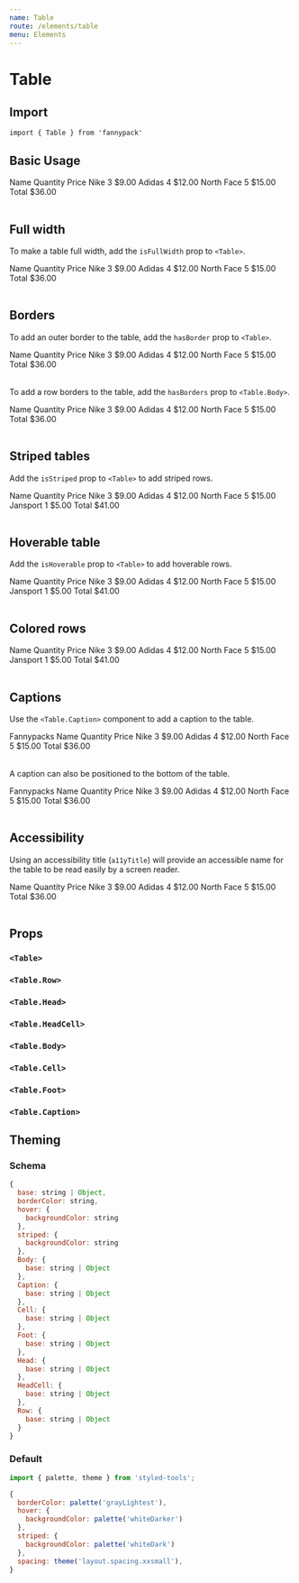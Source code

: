 ```yaml
---
name: Table
route: /elements/table
menu: Elements
---
```



# Table

## Import

`import { Table } from 'fannypack'`

## Basic Usage

<Playground>
  <Table>
    <Table.Head>
      <Table.Row>
        <Table.HeadCell>Name</Table.HeadCell>
        <Table.HeadCell textAlign="right">Quantity</Table.HeadCell>
        <Table.HeadCell textAlign="right">Price</Table.HeadCell>
      </Table.Row>
    </Table.Head>
    <Table.Body>
      <Table.Row>
        <Table.Cell>Nike</Table.Cell>
        <Table.Cell textAlign="right">3</Table.Cell>
        <Table.Cell textAlign="right">$9.00</Table.Cell>
      </Table.Row>
      <Table.Row>
        <Table.Cell>Adidas</Table.Cell>
        <Table.Cell textAlign="right">4</Table.Cell>
        <Table.Cell textAlign="right">$12.00</Table.Cell>
      </Table.Row>
      <Table.Row>
        <Table.Cell>North Face</Table.Cell>
        <Table.Cell textAlign="right">5</Table.Cell>
        <Table.Cell textAlign="right">$15.00</Table.Cell>
      </Table.Row>
    </Table.Body>
    <Table.Foot>
      <Table.Row>
        <Table.Cell>Total</Table.Cell>
        <Table.Cell />
        <Table.Cell textAlign="right">$36.00</Table.Cell>
      </Table.Row>
    </Table.Foot>
  </Table>
</Playground>

## Full width

To make a table full width, add the `isFullWidth` prop to `<Table>`.

<Playground>
  <Table isFullWidth>
    <Table.Head>
      <Table.Row>
        <Table.HeadCell>Name</Table.HeadCell>
        <Table.HeadCell textAlign="right">Quantity</Table.HeadCell>
        <Table.HeadCell textAlign="right">Price</Table.HeadCell>
      </Table.Row>
    </Table.Head>
    <Table.Body>
      <Table.Row>
        <Table.Cell>Nike</Table.Cell>
        <Table.Cell textAlign="right">3</Table.Cell>
        <Table.Cell textAlign="right">$9.00</Table.Cell>
      </Table.Row>
      <Table.Row>
        <Table.Cell>Adidas</Table.Cell>
        <Table.Cell textAlign="right">4</Table.Cell>
        <Table.Cell textAlign="right">$12.00</Table.Cell>
      </Table.Row>
      <Table.Row>
        <Table.Cell>North Face</Table.Cell>
        <Table.Cell textAlign="right">5</Table.Cell>
        <Table.Cell textAlign="right">$15.00</Table.Cell>
      </Table.Row>
    </Table.Body>
    <Table.Foot>
      <Table.Row>
        <Table.Cell>Total</Table.Cell>
        <Table.Cell />
        <Table.Cell textAlign="right">$36.00</Table.Cell>
      </Table.Row>
    </Table.Foot>
  </Table>
</Playground>

## Borders

To add an outer border to the table, add the `hasBorder` prop to `<Table>`.

<Playground>
  <Table hasBorder>
    <Table.Head>
      <Table.Row>
        <Table.HeadCell>Name</Table.HeadCell>
        <Table.HeadCell textAlign="right">Quantity</Table.HeadCell>
        <Table.HeadCell textAlign="right">Price</Table.HeadCell>
      </Table.Row>
    </Table.Head>
    <Table.Body>
      <Table.Row>
        <Table.Cell>Nike</Table.Cell>
        <Table.Cell textAlign="right">3</Table.Cell>
        <Table.Cell textAlign="right">$9.00</Table.Cell>
      </Table.Row>
      <Table.Row>
        <Table.Cell>Adidas</Table.Cell>
        <Table.Cell textAlign="right">4</Table.Cell>
        <Table.Cell textAlign="right">$12.00</Table.Cell>
      </Table.Row>
      <Table.Row>
        <Table.Cell>North Face</Table.Cell>
        <Table.Cell textAlign="right">5</Table.Cell>
        <Table.Cell textAlign="right">$15.00</Table.Cell>
      </Table.Row>
    </Table.Body>
    <Table.Foot>
      <Table.Row>
        <Table.Cell>Total</Table.Cell>
        <Table.Cell />
        <Table.Cell textAlign="right">$36.00</Table.Cell>
      </Table.Row>
    </Table.Foot>
  </Table>
</Playground>

To add a row borders to the table, add the `hasBorders` prop to `<Table.Body>`.

<Playground>
  <Table>
    <Table.Head>
      <Table.Row>
        <Table.HeadCell>Name</Table.HeadCell>
        <Table.HeadCell textAlign="right">Quantity</Table.HeadCell>
        <Table.HeadCell textAlign="right">Price</Table.HeadCell>
      </Table.Row>
    </Table.Head>
    <Table.Body hasBorders>
      <Table.Row>
        <Table.Cell>Nike</Table.Cell>
        <Table.Cell textAlign="right">3</Table.Cell>
        <Table.Cell textAlign="right">$9.00</Table.Cell>
      </Table.Row>
      <Table.Row>
        <Table.Cell>Adidas</Table.Cell>
        <Table.Cell textAlign="right">4</Table.Cell>
        <Table.Cell textAlign="right">$12.00</Table.Cell>
      </Table.Row>
      <Table.Row>
        <Table.Cell>North Face</Table.Cell>
        <Table.Cell textAlign="right">5</Table.Cell>
        <Table.Cell textAlign="right">$15.00</Table.Cell>
      </Table.Row>
    </Table.Body>
    <Table.Foot>
      <Table.Row>
        <Table.Cell>Total</Table.Cell>
        <Table.Cell />
        <Table.Cell textAlign="right">$36.00</Table.Cell>
      </Table.Row>
    </Table.Foot>
  </Table>
</Playground>

## Striped tables

Add the `isStriped` prop to `<Table>` to add striped rows.

<Playground>
  <Table isStriped>
    <Table.Head>
      <Table.Row>
        <Table.HeadCell>Name</Table.HeadCell>
        <Table.HeadCell textAlign="right">Quantity</Table.HeadCell>
        <Table.HeadCell textAlign="right">Price</Table.HeadCell>
      </Table.Row>
    </Table.Head>
    <Table.Body>
      <Table.Row>
        <Table.Cell>Nike</Table.Cell>
        <Table.Cell textAlign="right">3</Table.Cell>
        <Table.Cell textAlign="right">$9.00</Table.Cell>
      </Table.Row>
      <Table.Row>
        <Table.Cell>Adidas</Table.Cell>
        <Table.Cell textAlign="right">4</Table.Cell>
        <Table.Cell textAlign="right">$12.00</Table.Cell>
      </Table.Row>
      <Table.Row>
        <Table.Cell>North Face</Table.Cell>
        <Table.Cell textAlign="right">5</Table.Cell>
        <Table.Cell textAlign="right">$15.00</Table.Cell>
      </Table.Row>
      <Table.Row>
        <Table.Cell>Jansport</Table.Cell>
        <Table.Cell textAlign="right">1</Table.Cell>
        <Table.Cell textAlign="right">$5.00</Table.Cell>
      </Table.Row>
    </Table.Body>
    <Table.Foot>
      <Table.Row>
        <Table.Cell>Total</Table.Cell>
        <Table.Cell />
        <Table.Cell textAlign="right">$41.00</Table.Cell>
      </Table.Row>
    </Table.Foot>
  </Table>
</Playground>

## Hoverable table

Add the `isHoverable` prop to `<Table>` to add hoverable rows.

<Playground>
  <Table isHoverable>
    <Table.Head>
      <Table.Row>
        <Table.HeadCell>Name</Table.HeadCell>
        <Table.HeadCell textAlign="right">Quantity</Table.HeadCell>
        <Table.HeadCell textAlign="right">Price</Table.HeadCell>
      </Table.Row>
    </Table.Head>
    <Table.Body>
      <Table.Row>
        <Table.Cell>Nike</Table.Cell>
        <Table.Cell textAlign="right">3</Table.Cell>
        <Table.Cell textAlign="right">$9.00</Table.Cell>
      </Table.Row>
      <Table.Row>
        <Table.Cell>Adidas</Table.Cell>
        <Table.Cell textAlign="right">4</Table.Cell>
        <Table.Cell textAlign="right">$12.00</Table.Cell>
      </Table.Row>
      <Table.Row>
        <Table.Cell>North Face</Table.Cell>
        <Table.Cell textAlign="right">5</Table.Cell>
        <Table.Cell textAlign="right">$15.00</Table.Cell>
      </Table.Row>
      <Table.Row>
        <Table.Cell>Jansport</Table.Cell>
        <Table.Cell textAlign="right">1</Table.Cell>
        <Table.Cell textAlign="right">$5.00</Table.Cell>
      </Table.Row>
    </Table.Body>
    <Table.Foot>
      <Table.Row>
        <Table.Cell>Total</Table.Cell>
        <Table.Cell />
        <Table.Cell textAlign="right">$41.00</Table.Cell>
      </Table.Row>
    </Table.Foot>
  </Table>
</Playground>

## Colored rows

<Playground>
  <Table>
    <Table.Head>
      <Table.Row>
        <Table.HeadCell>Name</Table.HeadCell>
        <Table.HeadCell textAlign="right">Quantity</Table.HeadCell>
        <Table.HeadCell textAlign="right">Price</Table.HeadCell>
      </Table.Row>
    </Table.Head>
    <Table.Body>
      <Table.Row backgroundColor="primaryTint">
        <Table.Cell>Nike</Table.Cell>
        <Table.Cell textAlign="right">3</Table.Cell>
        <Table.Cell textAlign="right">$9.00</Table.Cell>
      </Table.Row>
      <Table.Row backgroundColor="successTint">
        <Table.Cell>Adidas</Table.Cell>
        <Table.Cell textAlign="right">4</Table.Cell>
        <Table.Cell textAlign="right">$12.00</Table.Cell>
      </Table.Row>
      <Table.Row backgroundColor="warningTint">
        <Table.Cell>North Face</Table.Cell>
        <Table.Cell textAlign="right">5</Table.Cell>
        <Table.Cell textAlign="right">$15.00</Table.Cell>
      </Table.Row>
      <Table.Row backgroundColor="dangerTint">
        <Table.Cell>Jansport</Table.Cell>
        <Table.Cell textAlign="right">1</Table.Cell>
        <Table.Cell textAlign="right">$5.00</Table.Cell>
      </Table.Row>
    </Table.Body>
    <Table.Foot>
      <Table.Row>
        <Table.Cell>Total</Table.Cell>
        <Table.Cell />
        <Table.Cell textAlign="right">$41.00</Table.Cell>
      </Table.Row>
    </Table.Foot>
  </Table>
</Playground>

## Captions

Use the `<Table.Caption>` component to add a caption to the table.

<Playground>
  <Table>
    <Table.Caption>Fannypacks</Table.Caption>
    <Table.Head>
      <Table.Row>
        <Table.HeadCell>Name</Table.HeadCell>
        <Table.HeadCell textAlign="right">Quantity</Table.HeadCell>
        <Table.HeadCell textAlign="right">Price</Table.HeadCell>
      </Table.Row>
    </Table.Head>
    <Table.Body>
      <Table.Row>
        <Table.Cell>Nike</Table.Cell>
        <Table.Cell textAlign="right">3</Table.Cell>
        <Table.Cell textAlign="right">$9.00</Table.Cell>
      </Table.Row>
      <Table.Row>
        <Table.Cell>Adidas</Table.Cell>
        <Table.Cell textAlign="right">4</Table.Cell>
        <Table.Cell textAlign="right">$12.00</Table.Cell>
      </Table.Row>
      <Table.Row>
        <Table.Cell>North Face</Table.Cell>
        <Table.Cell textAlign="right">5</Table.Cell>
        <Table.Cell textAlign="right">$15.00</Table.Cell>
      </Table.Row>
    </Table.Body>
    <Table.Foot>
      <Table.Row>
        <Table.Cell>Total</Table.Cell>
        <Table.Cell />
        <Table.Cell textAlign="right">$36.00</Table.Cell>
      </Table.Row>
    </Table.Foot>
  </Table>
</Playground>

A caption can also be positioned to the bottom of the table.

<Playground>
  <Table>
    <Table.Caption position="bottom">Fannypacks</Table.Caption>
    <Table.Head>
      <Table.Row>
        <Table.HeadCell>Name</Table.HeadCell>
        <Table.HeadCell textAlign="right">Quantity</Table.HeadCell>
        <Table.HeadCell textAlign="right">Price</Table.HeadCell>
      </Table.Row>
    </Table.Head>
    <Table.Body>
      <Table.Row>
        <Table.Cell>Nike</Table.Cell>
        <Table.Cell textAlign="right">3</Table.Cell>
        <Table.Cell textAlign="right">$9.00</Table.Cell>
      </Table.Row>
      <Table.Row>
        <Table.Cell>Adidas</Table.Cell>
        <Table.Cell textAlign="right">4</Table.Cell>
        <Table.Cell textAlign="right">$12.00</Table.Cell>
      </Table.Row>
      <Table.Row>
        <Table.Cell>North Face</Table.Cell>
        <Table.Cell textAlign="right">5</Table.Cell>
        <Table.Cell textAlign="right">$15.00</Table.Cell>
      </Table.Row>
    </Table.Body>
    <Table.Foot>
      <Table.Row>
        <Table.Cell>Total</Table.Cell>
        <Table.Cell />
        <Table.Cell textAlign="right">$36.00</Table.Cell>
      </Table.Row>
    </Table.Foot>
  </Table>
</Playground>

## Accessibility

Using an accessibility title (`a11yTitle`) will provide an accessible name for the table to be read easily by a screen reader.

<Playground>
  <Table a11yTitle="Fannypack prices">
    <Table.Head>
      <Table.Row>
        <Table.HeadCell>Name</Table.HeadCell>
        <Table.HeadCell textAlign="right">Quantity</Table.HeadCell>
        <Table.HeadCell textAlign="right">Price</Table.HeadCell>
      </Table.Row>
    </Table.Head>
    <Table.Body>
      <Table.Row>
        <Table.Cell>Nike</Table.Cell>
        <Table.Cell textAlign="right">3</Table.Cell>
        <Table.Cell textAlign="right">$9.00</Table.Cell>
      </Table.Row>
      <Table.Row>
        <Table.Cell>Adidas</Table.Cell>
        <Table.Cell textAlign="right">4</Table.Cell>
        <Table.Cell textAlign="right">$12.00</Table.Cell>
      </Table.Row>
      <Table.Row>
        <Table.Cell>North Face</Table.Cell>
        <Table.Cell textAlign="right">5</Table.Cell>
        <Table.Cell textAlign="right">$15.00</Table.Cell>
      </Table.Row>
    </Table.Body>
    <Table.Foot>
      <Table.Row>
        <Table.Cell>Total</Table.Cell>
        <Table.Cell />
        <Table.Cell textAlign="right">$36.00</Table.Cell>
      </Table.Row>
    </Table.Foot>
  </Table>
</Playground>

## Props

### `<Table>`

<PropsTable of={Table} />

### `<Table.Row>`

<PropsTable of={Table.Row} />

### `<Table.Head>`

<PropsTable of={Table.Head} />

### `<Table.HeadCell>`

<PropsTable of={Table.HeadCell} />

### `<Table.Body>`

<PropsTable of={Table.Body} />

### `<Table.Cell>`

<PropsTable of={Table.Cell} />

### `<Table.Foot>`

<PropsTable of={Table.Foot} />

### `<Table.Caption>`

<PropsTable of={Table.Caption} />

## Theming

### Schema

```jsx
{
  base: string | Object,
  borderColor: string,
  hover: {
    backgroundColor: string
  },
  striped: {
    backgroundColor: string
  },
  Body: {
    base: string | Object
  },
  Caption: {
    base: string | Object
  },
  Cell: {
    base: string | Object
  },
  Foot: {
    base: string | Object
  },
  Head: {
    base: string | Object
  },
  HeadCell: {
    base: string | Object
  },
  Row: {
    base: string | Object
  }
}
```

### Default

```jsx
import { palette, theme } from 'styled-tools';

{
  borderColor: palette('grayLightest'),
  hover: {
    backgroundColor: palette('whiteDarker')
  },
  striped: {
    backgroundColor: palette('whiteDark')
  },
  spacing: theme('layout.spacing.xxsmall'),
}
```
